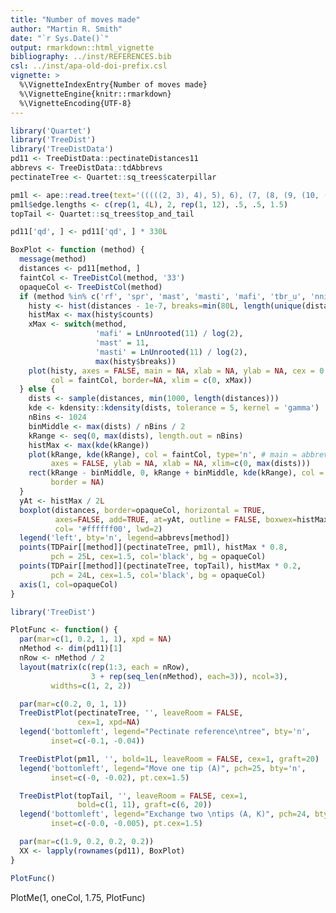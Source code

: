 ```yaml
---
title: "Number of moves made"
author: "Martin R. Smith"
date: "`r Sys.Date()`"
output: rmarkdown::html_vignette
bibliography: ../inst/REFERENCES.bib
csl: ../inst/apa-old-doi-prefix.csl
vignette: >
  %\VignetteIndexEntry{Number of moves made}
  %\VignetteEngine{knitr::rmarkdown}
  %\VignetteEncoding{UTF-8}
---
```


```r
library('Quartet')
library('TreeDist')
library('TreeDistData')
pd11 <- TreeDistData::pectinateDistances11
abbrevs <- TreeDistData::tdAbbrevs
pectinateTree <- Quartet::sq_trees$caterpillar

pm1l <- ape::read.tree(text='(((((2, 3), 4), 5), 6), (7, (8, (9, (10, (11, 1))))));')
pm1l$edge.lengths <- c(rep(1, 4L), 2, rep(1, 12), .5, .5, 1.5)
topTail <- Quartet::sq_trees$top_and_tail

pd11['qd', ] <- pd11['qd', ] * 330L

BoxPlot <- function (method) {
  message(method)
  distances <- pd11[method, ]
  faintCol <- TreeDistCol(method, '33')
  opaqueCol <- TreeDistCol(method)
  if (method %in% c('rf', 'spr', 'mast', 'masti', 'mafi', 'tbr_u', 'nni_t', 'nni_u')) {
    histy <- hist(distances - 1e-7, breaks=min(80L, length(unique(distances))), plot=FALSE)
    histMax <- max(histy$counts)
    xMax <- switch(method,
                   'mafi' = LnUnrooted(11) / log(2),
                   'mast' = 11,
                   'masti' = LnUnrooted(11) / log(2),
                   max(histy$breaks))
    plot(histy, axes = FALSE, main = NA, xlab = NA, ylab = NA, cex = 0.8,
         col = faintCol, border=NA, xlim = c(0, xMax))
  } else {
    dists <- sample(distances, min(1000, length(distances)))
    kde <- kdensity::kdensity(dists, tolerance = 5, kernel = 'gamma')
    nBins <- 1024
    binMiddle <- max(dists) / nBins / 2
    kRange <- seq(0, max(dists), length.out = nBins)
    histMax <- max(kde(kRange))
    plot(kRange, kde(kRange), col = faintCol, type='n', # main = abbrevs[method],
         axes = FALSE, ylab = NA, xlab = NA, xlim=c(0, max(dists)))
    rect(kRange - binMiddle, 0, kRange + binMiddle, kde(kRange), col = faintCol,
         border = NA)
  }
  yAt <- histMax / 2L
  boxplot(distances, border=opaqueCol, horizontal = TRUE,
          axes=FALSE, add=TRUE, at=yAt, outline = FALSE, boxwex=histMax * 0.6,
          col= '#ffffff00', lwd=2)
  legend('left', bty='n', legend=abbrevs[method])
  points(TDPair[[method]](pectinateTree, pm1l), histMax * 0.8,
         pch = 25L, cex=1.5, col='black', bg = opaqueCol)
  points(TDPair[[method]](pectinateTree, topTail), histMax * 0.2,
         pch = 24L, cex=1.5, col='black', bg = opaqueCol)
  axis(1, col=opaqueCol)
}
```

```r
library('TreeDist')

PlotFunc <- function() {
  par(mar=c(1, 0.2, 1, 1), xpd = NA)
  nMethod <- dim(pd11)[1]
  nRow <- nMethod / 2
  layout(matrix(c(rep(1:3, each = nRow),
                  3 + rep(seq_len(nMethod), each=3)), ncol=3),
         widths=c(1, 2, 2))

  par(mar=c(0.2, 0, 1, 1))
  TreeDistPlot(pectinateTree, '', leaveRoom = FALSE, 
               cex=1, xpd=NA)
  legend('bottomleft', legend="Pectinate reference\ntree", bty='n',
         inset=c(-0.1, -0.04))

  TreeDistPlot(pm1l, '', bold=1L, leaveRoom = FALSE, cex=1, graft=20)
  legend('bottomleft', legend="Move one tip (A)", pch=25, bty='n',
         inset=c(-0, -0.02), pt.cex=1.5)

  TreeDistPlot(topTail, '', leaveRoom = FALSE, cex=1,
               bold=c(1, 11), graft=c(6, 20))
  legend('bottomleft', legend="Exchange two \ntips (A, K)", pch=24, bty='n',
         inset=c(-0.0, -0.005), pt.cex=1.5)

  par(mar=c(1.9, 0.2, 0.2, 0.2))
  XX <- lapply(rownames(pd11), BoxPlot)
}

PlotFunc()
```

PlotMe(1, oneCol, 1.75, PlotFunc)
